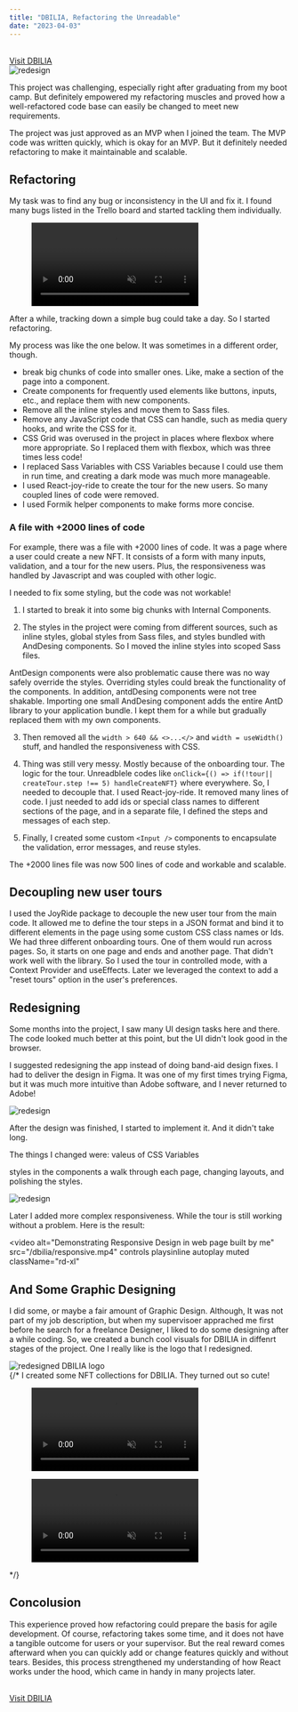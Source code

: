```yaml
---
title: "DBILIA, Refactoring the Unreadable"
date: "2023-04-03"
---
```


<br/>
<a className="b-1 w-fit af-i-ph-arrow-right  fw-500  rd-xl b-orangeA-6  dark:b-orangeA-7 c-prm11 bg-gradient-to-r from-prm1 to-sand1  active:(b-orangeA-8 from-prm5 to-sand2) hover:b-orangeA-7 hover:from-prm2 hover:to-prm1 )  focus-visible:b-orangeA-8 focus-visible:from-prm4 focus-visible:to-prm2  bg-origin-border  c-prm11  fw-500 py-4 b-1.5  px-8 rd-xl flex gap-2 ac  !my-20 " href="https://dbilia.com" target="_blank">Visit DBILIA</a>
<br/>

<img alt="redesign" src="/dbilia/redesign1.png" className="rd-xl" />

This project was challenging, especially right after graduating from my boot camp. But definitely empowered my refactoring
muscles and proved how a well-refactored code base can easily be changed to meet new requirements.

The project was just approved as an MVP when I joined the team. The MVP code was written quickly, which is okay for an MVP. But it definitely needed refactoring to make it maintainable and scalable.

## Refactoring

My task was to find any bug or inconsistency in the UI and fix it. I found many bugs listed in the Trello board and started tackling them individually.

<figure>
  <video src="/dbilia/trello-bugs.mp4" autoplay="" playsinline="" muted="" className="rd-xl" />
</figure>

After a while, tracking down a simple bug could take a day. So I started refactoring.

My process was like the one below. It was sometimes in a different order, though.

- break big chunks of code into smaller ones. Like, make a section of the page into a component.
- Create components for frequently used elements like buttons, inputs, etc., and replace them with new components.
- Remove all the inline styles and move them to Sass files.
- Remove any JavaScript code that CSS can handle, such as media query hooks, and write the CSS for it.
- CSS Grid was overused in the project in places where flexbox where more appropriate. So I replaced them with flexbox, which was three times less code!
- I replaced Sass Variables with CSS Variables because I could use them in run time, and creating a dark mode was much more manageable.
- I used React-joy-ride to create the tour for the new users. So many coupled lines of code were removed.
- I used Formik helper components to make forms more concise.

### A file with +2000 lines of code

For example, there was a file with +2000 lines of code. It was a page where a user could create a new NFT. It consists of a form with many inputs, validation, and a tour for the new users. Plus, the responsiveness was handled by Javascript and was coupled with other logic.

I needed to fix some styling, but the code was not workable!

1. I started to break it into some big chunks with Internal Components.

2. The styles in the project were coming from different sources, such as inline styles, global styles from Sass files, and styles bundled with AndDesing components. So I moved the inline styles into scoped Sass files.

AntDesign components were also problematic cause there was no way safely override the styles. Overriding styles could break the functionality of the components. In addition, antdDesing components were not tree shakable. Importing one small AndDesing component adds the entire AntD library to your application bundle.
I kept them for a while but gradually replaced them with my own components.

3. Then removed all the `width > 640 && <>...</>` and `width = useWidth()` stuff, and handled the responsiveness with CSS.

4. Thing was still very messy. Mostly because of the onboarding tour. The logic for the tour. Unreadblele codes like `onClick={() => if(!tour|| createTour.step !== 5) handleCreateNFT}` where everywhere. So, I needed to decouple that. I used React-joy-ride. It removed many lines of code. I just needed to add ids or special class names to different sections of the page, and in a separate file, I defined the steps and messages of each step.

5. Finally, I created some custom `<Input />` components to encapsulate the validation, error messages, and reuse styles.

The +2000 lines file was now 500 lines of code and workable and scalable.

## Decoupling new user tours

I used the JoyRide package to decouple the new user tour from the main code. It allowed me to define the tour steps in a JSON format and bind it to different elements in the page using some custom CSS class names or Ids.
We had three different onboarding tours. One of them would run across pages. So, it starts on one page and ends and another page. That didn't work well with the library. So I used the tour in controlled mode, with a Context Provider and useEffects. Later we leveraged the context to add a "reset tours" option in the user's preferences.

## Redesigning

Some months into the project, I saw many UI design tasks here and there. The code looked much better at this point, but the UI didn't look good in the browser.

I suggested redesigning the app instead of doing band-aid design fixes. I had to deliver the design in Figma. It was one of my first times trying Figma, but it was much more intuitive than Adobe software, and I never returned to Adobe!

<img alt="redesign" src="/dbilia/redesign.png" className="rd-xl" />

After the design was finished, I started to implement it. And it didn't take long.

The things I changed were:
valeus of CSS Variables

styles in the components
a walk through each page, changing layouts, and polishing the styles.

<img alt="redesign" src="/dbilia/redesign2.png" className="rd-xl" />

Later I added more complex responsiveness. While the tour is still working without a problem. Here is the result:

<video
  alt="Demonstrating Responsive Design in web page built by me"
  src="/dbilia/responsive.mp4"
  controls 
  playsinline
  autoplay
  muted
  className="rd-xl"
></video>

## And Some Graphic Designing

I did some, or maybe a fair amount of Graphic Design. Although, It was not part of my job description, but when my supervisoer apprached me first before he search for a freelance Designer, I liked to do some designing after a while coding. So, we created a bunch cool visuals for DBILIA in diffenrt stages of the project. One I really like is the logo that I redesigned.

<div className="p-4 py-32 rd-xl  flex ac jc " style={{minHeihgt: "15rem", background: "linear-gradient(90deg , #333 , #111)"}}>
  <img src="/dbilia/logo.png" alt="redesigned DBILIA logo" className="" style={{maxWidth: "15rem"}} />
</div>
{/* 
I created some NFT collections for DBILIA. They turned out so cute!

<div className='grid gap-4 ' style={{gridTemplateColumns: "repeat( auto-fit, minmax(min(100%, 12rem), 1fr) )"}}>
<figure>
  <video src="/dbilia/cutlery-club.mp4" autoplay="" playsinline="" muted="" className="rd-xl aspect-ratio-1/1" style={{aspectRatio: "1/1"}}/>
  <figcaption classNames="text-sm c-gray9 text-center c-gray11 block mt-2">Cutlery Club</figcaption>
</figure>
<figure>
  <video src="/dbilia/square-heads.mp4"  autoplay=""  playsinline="" muted="" className="rd-xl aspect-ratio-1/1"  style={{aspectRatio: "1/1"}} />
  <figcaption classNames="text-sm c-gray9 text-center c-gray11 block mt-2"> Square Heads</figcaption>
</figure>
</div> */}

## Concolusion

This experience proved how refactoring could prepare the basis for agile development. Of course, refactoring takes some time, and it does not have a tangible outcome for users or your supervisor. But the real reward comes afterward when you can quickly add or change features quickly and without tears.
Besides, this process strengthened my understanding of how React works under the hood, which came in handy in many projects later.

<br/>
<a className="b-1 w-fit af-i-ph-arrow-right  fw-500  rd-xl b-orangeA-6  dark:b-orangeA-7 c-prm11 bg-gradient-to-r from-prm1 to-sand1  active:(b-orangeA-8 from-prm5 to-sand2) hover:b-orangeA-7 hover:from-prm2 hover:to-prm1 )  focus-visible:b-orangeA-8 focus-visible:from-prm4 focus-visible:to-prm2  bg-origin-border  c-prm11  fw-500 py-4 b-1.5  px-8 rd-xl flex gap-2 ac  !my-20 " href="https://dbilia.com" target="_blank">Visit DBILIA</a>
<br/>